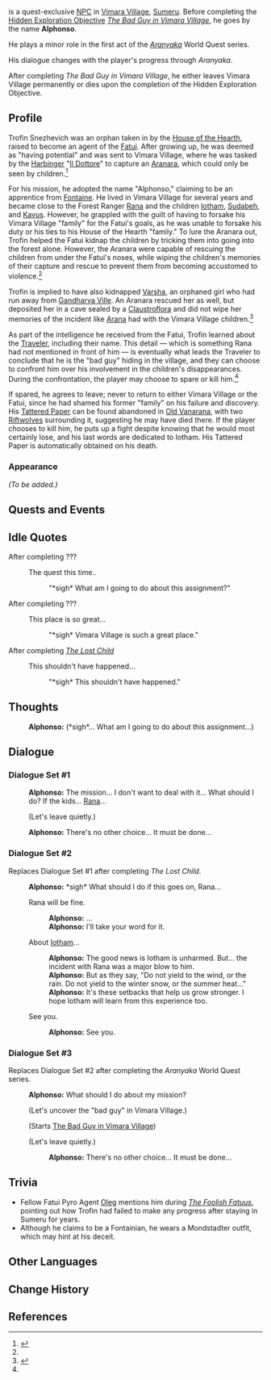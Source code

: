{{Meta
<!-- Remove this template after adding the missing info -->
|missing_NPC_profile  = yes
}}
{{Character Infobox
|type             = Quest NPC
|image            = NPC Alphonso.png
|deceased         = May be killed by the [[Traveler]] in ''[[The Bad Guy in Vimara Village]]'' or [[Riftwolves]] in [[Old Vanarana]] if spared by the Traveler
|region           = Snezhnaya
|region2          = Fontaine
|region3          = Sumeru
|location         = Sumeru
|affiliation      = Vimara Village
|affiliation2     = Fatui
|affiliation3     = House of the Hearth
}}
{{Lang|'''Trofin Snezhevich'''|ru=Трофим Снежевич|auto_rm=1}} is a quest-exclusive [[NPC]] in [[Vimara Village]], [[Sumeru]]. Before completing the [[Hidden Exploration Objective]] ''[[The Bad Guy in Vimara Village]]'', he goes by the name '''Alphonso'''.

He plays a minor role in the first act of the ''[[Aranyaka]]'' World Quest series.

His dialogue changes with the player's progress through ''Aranyaka''.

After completing ''The Bad Guy in Vimara Village'', he either leaves Vimara Village permanently or dies upon the completion of the Hidden Exploration Objective.

==Profile==
Trofin Snezhevich was an orphan taken in by the [[House of the Hearth]], raised to become an agent of the [[Fatui]]. After growing up, he was deemed as "having potential" and was sent to Vimara Village, where he was tasked by the [[Harbinger]] "[[Il Dottore]]" to capture an [[Aranara]], which could only be seen by children.<ref name="Bad Guy">{{Ref/HEO|The Bad Guy in Vimara Village}}</ref>

For his mission, he adopted the name "Alphonso," claiming to be an apprentice from [[Fontaine]]. He lived in Vimara Village for several years and became close to the Forest Ranger [[Rana]] and the children [[Iotham]], [[Sudabeh]], and [[Kavus]]. However, he grappled with the guilt of having to forsake his Vimara Village "family" for the Fatui's goals, as he was unable to forsake his duty or his ties to his House of the Hearth "family." To lure the Aranara out, Trofin helped the Fatui kidnap the children by tricking them into going into the forest alone. However, the Aranara were capable of rescuing the children from under the Fatui's noses, while wiping the children's memories of their capture and rescue to prevent them from becoming accustomed to violence.<ref name="Bad Guy" />

Trofin is implied to have also kidnapped [[Varsha]], an orphaned girl who had run away from [[Gandharva Ville]]. An Aranara rescued her as well, but deposited her in a cave sealed by a [[Claustroflora]] and did not wipe her memories of the incident like [[Arana]] had with the Vimara Village children.<ref>{{Ref/Quest|Giving Flowers}}</ref>

As part of the intelligence he received from the Fatui, Trofin learned about the [[Traveler]], including their name. This detail &mdash; which is something Rana had not mentioned in front of him &mdash; is eventually what leads the Traveler to conclude that he is the "bad guy" hiding in the village, and they can choose to confront him over his involvement in the children's disappearances. During the confrontation, the player may choose to spare or kill him.<ref name="Bad Guy" />

If spared, he agrees to leave; never to return to either Vimara Village or the Fatui, since he had shamed his former "family" on his failure and discovery. His [[Tattered Paper (Alphonso)|Tattered Paper]] can be found abandoned in [[Old Vanarana]], with two [[Riftwolves]] surrounding it, suggesting he may have died there. If the player chooses to kill him, he puts up a fight despite knowing that he would most certainly lose, and his last words are dedicated to Iotham. His Tattered Paper is automatically obtained on his death.

===Appearance===
''(To be added.)''
<!--
==Location==
<gallery>
NPC Location Alphonso.png|Alphonso's location
NPC Location Alphonso Context.png|Additional context
</gallery>
-->
==Quests and Events==
{{Quests and Events|Alphonso}}

==Idle Quotes==
;After completing ???
{{Dialogue Start}}
:{{DIcon|Idle}} The quest this time..
::{{A|VO Alphonso 01.ogg}} "*sigh* What am I going to do about this assignment?"
{{Dialogue End}}
;After completing ???
{{Dialogue Start}}
:{{DIcon|Idle}} This place is so great...
::{{A|VO Alphonso 02.ogg}} "*sigh* Vimara Village is such a great place."
{{Dialogue End}}
;After completing ''[[The Lost Child]]''
{{Dialogue Start}}
:{{DIcon|Idle}} This shouldn't have happened...
::{{A|VO Alphonso 03.ogg}} "*sigh* This shouldn't have happened."
{{Dialogue End}}

==Thoughts==
{{All Schemes to Know Explanation|name=Alphonso}}
{{Dialogue Start}}
:{{A|VO Alphonso All Schemes to Know 01.ogg}} '''Alphonso:''' (*sigh*... What am I going to do about this assignment...)
{{Dialogue End}}

==Dialogue==
===Dialogue Set #1===
{{Dialogue Start}}
:'''Alphonso:''' The mission... I don't want to deal with it... What should I do? If the kids... [[Rana]]...
:{{DIcon}} (Let's leave quietly.)
:'''Alphonso:''' There's no other choice... It must be done...
{{Dialogue End}}<!--
Check if this set is used in-game; I didn't test every possible circumstance, but I couldn't interact with Alphonso between The Children of Vimara Village and The Lost Child.
===Dialogue Set #2===
Replaces Dialogue Set #1 after completing ''The Children of Vimara Village''.{{verify}}
{{Dialogue Start}}
:'''Alphonso:''' Vimara Village is such a great place... If you live here for some time, you'll definitely fall in love with it too.
:{{DIcon}} Why are you staying in Vimara Village?
::'''Alphonso:''' Where should I begin? Hmm... I came to Sumeru with my teacher to participate in the Akademiya's symposium. We passed by this place, and somehow I wanted to stay...
::'''Alphonso:''' Vimara Village is much more comfortable than Fontaine, both the environment and the atmosphere.
:{{DIcon}} About the children...
::'''Alphonso:''' [[Kavus]], [[Sudabeh]], and [[Iotham]] are very good kids. They are so full of energy.
::'''Alphonso:''' But some parts of the forest are too dangerous. Every time they go missing, I always wished if only they weren't that curious.
:{{DIcon}} About Rana...
::'''Alphonso:''' Rana is responsible and loved by those "tiger cubs"...
::'''Alphonso:''' But she's always busy in the forest. I really wish she would rest a little more.
:{{DIcon}} See you.
::'''Alphonso:''' Alright. I hope you like it here.
{{Dialogue End}}
-->

===Dialogue Set #2===
Replaces Dialogue Set #1 after completing ''The Lost Child''.
{{Dialogue Start}}
:'''Alphonso:''' *sigh* What should I do if this goes on, Rana...
:{{DIcon}} Rana will be fine.
::'''Alphonso:''' ...
::'''Alphonso:''' I'll take your word for it.
:{{DIcon}} About [[Iotham]]...
::'''Alphonso:''' The good news is Iotham is unharmed. But... the incident with Rana was a major blow to him.
::'''Alphonso:''' But as they say, "Do not yield to the wind, or the rain. Do not yield to the winter snow, or the summer heat..."
::'''Alphonso:''' It's these setbacks that help us grow stronger. I hope Iotham will learn from this experience too.
:{{DIcon}} See you.
::'''Alphonso:''' See you.
{{Dialogue End}}

===Dialogue Set #3===
Replaces Dialogue Set #2 after completing the ''Aranyaka'' World Quest series.

{{Dialogue Start}}
:'''Alphonso:''' What should I do about my mission?
:{{DIcon}} (Let's uncover the "bad guy" in Vimara Village.)
:;(Starts [[The Bad Guy in Vimara Village]])
:{{DIcon}} (Let's leave quietly.)
::'''Alphonso:''' There's no other choice... It must be done...
{{Dialogue End}}

==Trivia==
* Fellow Fatui Pyro Agent [[Oleg]] mentions him during ''[[The Foolish Fatuus]]'', pointing out how Trofin had failed to make any progress after staying in Sumeru for years.
* Although he claims to be a Fontainian, he wears a Mondstadter outfit, which may hint at his deceit.

==Other Languages==
{{Other Languages
|1_default_hidden = 1
|1_en      = Trofin Snezhevich
|1_zhs     = 特洛芬・雪奈茨维奇
|1_zhs_rm  = Tèluòfēn Xuěnàicíwéiqí
|1_zht     = 特洛芬・雪奈茨維奇
|1_zht_rm  = Tèluòfēn Xuěnàicíwéiqí
|1_ja      = トロフィン・シュナイツェビッチ
|1_ko      = 트로핀<・: >슈나이제비치
|1_es      = Trofin Snezhevich
|1_fr      = Trofin Snezhevich
|1_ru      = Трофим Снежевич
|1_th      = Trofin Snezhevich
|1_vi      = Trofin Snezhevich
|1_de      = Trofin Snezhevich
|1_id      = Trofin Snezhevich
|1_pt      = Trofin Snezhevich
|1_tr      = Trofin Snezhevich
|1_it      = Trofin Snezhevich

|2_default_hidden = 1
|2_en      = Alphonso
|2_zhs     = 艾方索
|2_zhs_rm  = Àifāngsuǒ
|2_zht     = 艾方索
|2_zht_rm  = Àifāngsuǒ
|2_ja      = アルフォンソ
|2_ko      = 알폰소
|2_es      = Alphonse
|2_fr      = Alphonso
|2_ru      = Альфонсо
|2_th      = Alphonso
|2_vi      = Alphonso
|2_de      = Alphonso
|2_id      = Alphonso
|2_pt      = Alphonso
|2_tr      = Alphonso
|2_it      = Alphonso
}}

==Change History==
{{Change History|3.0}}

==References==
{{Reflist}}